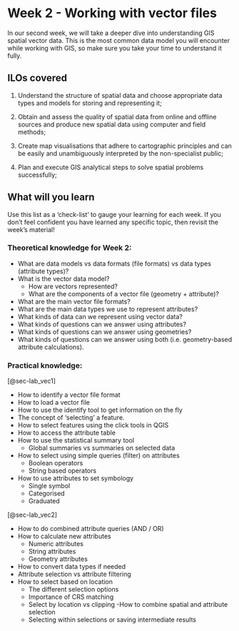 # Week 2 - Working with vector files

In our second week, we will take a deeper dive into understanding GIS spatial vector data. This is the most common data model you will encounter while working with GIS, so make sure you take your time to understand it fully. 

## ILOs covered

1.  Understand the structure of spatial data and choose appropriate data types and models for storing and representing it;

2.  Obtain and assess the quality of spatial data from online and offline sources and produce new spatial data using computer and field methods;

3.  Create map visualisations that adhere to cartographic principles and can be easily and unambiguously interpreted by the non-specialist public;

4.  Plan and execute GIS analytical steps to solve spatial problems successfully;

## What will you learn

Use this list as a 'check-list' to gauge your learning for each week. If you don't feel confident you have learned any specific topic, then revisit the week's material!

### Theoretical knowledge for Week 2:

- What are data models vs data formats (file formats) vs data types (attribute types)?
- What is the vector data model?
    - How are vectors represented?
    - What are the components of a vector file (geometry + attribute)?
- What are the main vector file formats?
- What are the main data types we use to represent attributes?
- What kinds of data can we represent using vector data?
- What kinds of questions can we answer using attributes?
- What kinds of questions can we answer using geometries?
- What kinds of questions can we answer using both (i.e. geometry-based attribute calculations). 


### Practical knowledge:

[@sec-lab_vec1]

- How to identify a vector file format
- How to load a vector file
- How to use the identify tool to get information on the fly
- The concept of ‘selecting’ a feature.
- How to select features using the click tools in QGIS
- How to access the attribute table
- How to use the statistical summary tool 
    - Global summaries vs summaries on selected data
- How to select using simple queries (filter) on attributes 
    - Boolean operators
    - String based operators
- How to use attributes to set symbology
    - Single symbol
    - Categorised
    - Graduated

[@sec-lab_vec2]

- How to do combined attribute queries (AND / OR) 
- How to calculate new attributes
    - Numeric attributes
    - String attributes
    - Geometry attributes	
- How to convert data types if needed
- Attribute selection vs attribute filtering
- How to select based on location
    - The different selection options
    - Importance of CRS matching
    - Select by location vs clipping
-How to combine spatial and attribute selection
    - Selecting within selections or saving intermediate results
